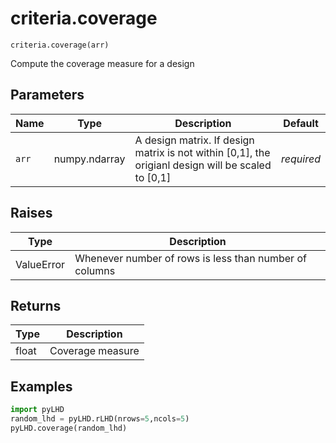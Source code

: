 # criteria.coverage { #pyLHD.criteria.coverage }

`criteria.coverage(arr)`

Compute the coverage measure for a design

## Parameters

| Name   | Type          | Description                                                                                        | Default    |
|--------|---------------|----------------------------------------------------------------------------------------------------|------------|
| `arr`  | numpy.ndarray | A design matrix. If design matrix is not within [0,1], the origianl design will be scaled to [0,1] | _required_ |

## Raises

| Type       | Description                                            |
|------------|--------------------------------------------------------|
| ValueError | Whenever number of rows is less than number of columns |

## Returns

| Type   | Description      |
|--------|------------------|
| float  | Coverage measure |

## Examples



```python
import pyLHD
random_lhd = pyLHD.rLHD(nrows=5,ncols=5)
pyLHD.coverage(random_lhd)
```